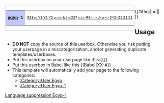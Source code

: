 <div style="float:left;border:solid #C0C8FF 1px;margin:1px">
{| cellspacing="0" style="width:480px;height:45;background:#F0F8FF"
| style="width:45px;height:40px;background:#C0C8FF;text-align:center;font-size:10pt" | '''[[Egyptian Hieroglyphics|egyp]]-1'''
| style="font-size:8pt;padding:4pt;line-height:0em" | [[:Category:User Egyp-1|<hiero>G28 m Y3:Y1 Y3 p:n m b i n:G37</hiero>]] [[:Category:User Egyp|<hiero>n:t:r-R8-m-d-w-t-S43-Z1:Z1:Z1</hiero>]]
|}</div><includeonly>{{#ifeq:{{{categories}}}|no||[[Category:User Egyp-1|{{PAGENAME}}]]}}</includeonly><noinclude><br clear="all"/>

== Usage ==
*'''DO NOT''' copy the source of this userbox. Otherwise you risk putting your userpage in a miscategorization, and/or generating duplicate templates/userboxes.
*Put this userbox on your userpage like this:{{[[Template:{{BASEPAGENAME}}|{{BASEPAGENAME}}]]}}
*Put this userbox in Babel like this <nowiki>{{Babel|XX-#}}</nowiki>
*This template will automatically add your page to the following categories:
**[[:Category:User Egyp]]
**[[:Category:User Egyp-1]]

{{languages|Egyptian Hieroglyphics|Egyp|#=1}}

<!-- PLEASE ADD CATEGORIES BELOW THIS LINE, THANKS. -->
[[Category:Category suppression-supporting templates|Language suppression Egyp-1]]

<!-- PLEASE ADD INTERWIKIS BELOW THIS LINE, THANKS. -->


</noinclude>